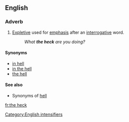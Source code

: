 ==English==

===Adverb===
{{head|en|adverb|head=[[the]] [[heck]]}}
# [[expletive|Expletive]] used for [[emphasis]] after an [[interrogative]] word.
#: ''What '''the heck''' are you doing?''

====Synonyms====
* [[in hell]]
* [[in the hell]]
* [[the hell]]

====See also====
* Synonyms of [[hell#Synonyms|hell]]

[[Category:English intensifiers]]

[[fr:the heck]]